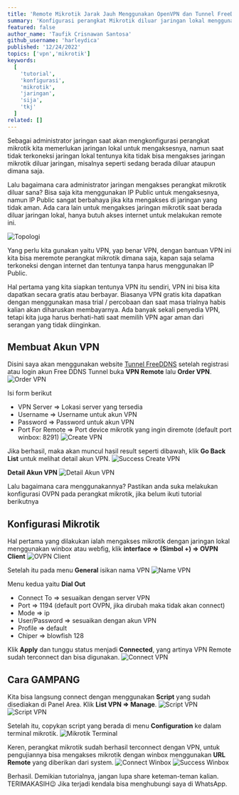 ```yaml
---
title: 'Remote Mikrotik Jarak Jauh Menggunakan OpenVPN dan Tunnel FreeDDNS'
summary: 'Konfigurasi perangkat Mikrotik diluar jaringan lokal menggunakan OpenVPN dan FreeDDNS, bagaimana caranya? simak tutorial ini sampai selesai😉'
featured: false
author_name: 'Taufik Crisnawan Santosa'
github_username: 'harleydica'
published: '12/24/2022'
topics: ['vpn','mikrotik']
keywords:
  [
    'tutorial',
    'konfigurasi',
    'mikrotik',
    'jaringan',
    'sija',
    'tkj'
  ]
related: []
---
```


Sebagai administrator jaringan saat akan mengkonfigurasi perangkat mikrotik kita memerlukan jaringan lokal untuk mengaksesnya, namun saat tidak terkoneksi jaringan lokal tentunya kita tidak bisa mengakses jaringan mikrotik diluar jaringan, misalnya seperti sedang berada diluar ataupun dimana saja.

Lalu bagaimana cara administrator jaringan mengakses perangkat mikrotik diluar sana? Bisa saja kita menggunakan IP Public untuk mengaksesnya, namun IP Public sangat berbahaya jika kita mengakses di jaringan yang tidak aman. Ada cara lain untuk mengakses jaringan mikrotik saat berada diluar jaringan lokal, hanya butuh akses internet untuk melakukan remote ini.

![Topologi](https://ik.imagekit.io/taufik/blog/remote-mikrotik-jarak-jauh/topologi.png 'Topologi')

Yang perlu kita gunakan yaitu VPN, yap benar VPN, dengan bantuan VPN ini kita bisa meremote perangkat mikrotik dimana saja, kapan saja selama terkoneksi dengan internet dan tentunya tanpa harus menggunakan IP Public.

Hal pertama yang kita siapkan tentunya VPN itu sendiri, VPN ini bisa kita dapatkan secara gratis atau berbayar. Biasanya VPN gratis kita dapatkan dengan menggunakan masa trial / percobaan dan saat masa trialnya habis kalian akan diharuskan membayarnya. Ada banyak sekali penyedia VPN, tetapi kita juga harus berhati-hati saat memilih VPN agar aman dari serangan yang tidak diinginkan. 

## Membuat Akun VPN

Disini saya akan menggunakan website [Tunnel FreeDDNS](https://tunnel.hostddns.us) setelah registrasi atau login akun Free DDNS Tunnel buka **VPN Remote** lalu **Order VPN**.
![Order VPN](https://ik.imagekit.io/taufik/blog/remote-mikrotik-jarak-jauh/order-vpn.png 'Order VPV')

Isi form berikut
* VPN Server => Lokasi server yang tersedia
* Username => Username untuk akun VPN
* Password => Password untuk akun VPN
* Port For Remote => Port device mikrotik yang ingin diremote (default port winbox: 8291)
![Create VPN](https://ik.imagekit.io/taufik/blog/remote-mikrotik-jarak-jauh/create-vpn.png 'Create VPN')

Jika berhasil, maka akan muncul hasil result seperti dibawah, klik **Go Back List** untuk melihat detail akun VPN.
![Success Create VPN](https://ik.imagekit.io/taufik/blog/remote-mikrotik-jarak-jauh/success-create-vpn.png 'Success Create VPN')

**Detail Akun VPN**
![Detail Akun VPN](https://ik.imagekit.io/taufik/blog/remote-mikrotik-jarak-jauh/detail-vpn.png 'Detail Akun VPN')

Lalu bagaimana cara menggunakannya? Pastikan anda suka melakukan konfigurasi OVPN pada perangkat mikrotik, jika belum ikuti tutorial berikutnya

## Konfigurasi Mikrotik

Hal pertama yang dilakukan ialah mengakses mikrotik dengan jaringan lokal menggunakan winbox atau webfig, klik **interface => (Simbol +) => OVPN Client**
![OVPN Client](https://ik.imagekit.io/taufik/blog/remote-mikrotik-jarak-jauh/ovpn-client.png 'OVPN Client')

Setelah itu pada menu **General** isikan nama VPN
![Name VPN](https://ik.imagekit.io/taufik/blog/remote-mikrotik-jarak-jauh/name-vpn.png 'Name VPN')

Menu kedua yaitu **Dial Out**
* Connect To => sesuaikan dengan server VPN
* Port => 1194 (default port OVPN, jika dirubah maka tidak akan connect)
* Mode => ip
* User/Password => sesuaikan dengan akun VPN
* Profile => default
* Chiper => blowfish 128

Klik **Apply** dan tunggu status menjadi **Connected**, yang artinya VPN Remote sudah terconnect dan bisa digunakan.
![Connect VPN](https://ik.imagekit.io/taufik/blog/remote-mikrotik-jarak-jauh/connect-vpn.png 'Connect VPN')

## Cara GAMPANG

Kita bisa langsung connect dengan menggunakan **Script** yang sudah disediakan di Panel Area. Klik **List VPN => Manage**.
![Script VPN](https://ik.imagekit.io/taufik/blog/remote-mikrotik-jarak-jauh/detail-vpn-manage.png 'Script VPN')
![Script VPN](https://ik.imagekit.io/taufik/blog/remote-mikrotik-jarak-jauh/script-vpn.png 'Script VPN')

Setelah itu, copykan script yang berada di menu **Configuration** ke dalam terminal mikrotik.
![Mikrotik Terminal](https://ik.imagekit.io/taufik/blog/remote-mikrotik-jarak-jauh/mikrotik-terminal.png 'Mikrotik Terminal')

Keren, perangkat mikrotik sudah berhasil terconnect dengan VPN, untuk pengujiannya bisa mengakses mikrotik dengan winbox menggunakan **URL Remote** yang diberikan dari system.
![Connect Winbox](https://ik.imagekit.io/taufik/blog/remote-mikrotik-jarak-jauh/connect-winbox.png 'Connect Winbox')
![Success Winbox](https://ik.imagekit.io/taufik/blog/remote-mikrotik-jarak-jauh/success-winbox.png 'Success Winbox')

Berhasil. Demikian tutorialnya, jangan lupa share keteman-teman kalian. TERIMAKASIH😉
Jika terjadi kendala bisa menghubungi saya di WhatsApp.





